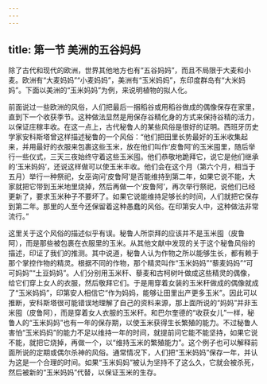 ```yaml
---
---
---
```

title: 第一节 美洲的五谷妈妈
---




除了古代和现代的欧洲，世界其他地方也有“五谷妈妈”，而且不局限于大麦和小麦。欧洲有“大麦妈妈”“小麦妈妈”，美洲有“玉米妈妈”，东印度群岛有“大米妈妈”。下面以美洲的“玉米妈妈”为例，来说明植物的拟人化。

前面说过一些欧洲的风俗，人们把最后一捆稻谷或用稻谷做成的偶像保存在家里，直到下一个收获季节。这种做法显然是用保存谷精化身的方式来保持谷精的活力，以保证庄稼丰收。在这一点上，古代秘鲁人的某些风俗是很好的证明。西班牙历史学家安科斯塔曾这样描述秘鲁的一个风俗：“他们把田里长势最好的玉米收集起来，并用最好的衣服来包裹这些玉米，放在他们叫作‘皮鲁阿’的玉米囤里，随后举行一些仪式，三天三夜始终守着这些玉米囤。他们恭敬地跪拜它，说它是他们继承的‘玉米妈妈’，还说这样做可以使玉米丰收。他们会在这个月（第六个月，相当于五月）举行一种祭祀，女巫询问‘皮鲁阿’是否能维持到第二年，如果它说不能，大家就把它带到玉米地里烧掉，然后再做一个‘皮鲁阿’，再次举行祭祀，说他们已经更新了，要求玉米种子不要坏了。如果它说能维持足够长的时间，人们就把它保存到第二年。那里的人至今还保留着这种愚蠢的风俗。在印第安人中，这种做法非常流行。”

这里关于这个风俗的描述似乎有误。秘鲁人所崇拜的应该并不是玉米囤（皮鲁阿），而是那些被包裹在衣服里的玉米。从其他文献中发现的关于这个秘鲁风俗的描述，印证了我们的推测。其中说道，秘鲁人认为作物之所以能够生长，都有赖于那个掌控作物的精灵。根据不同的作物，那个精灵叫作“玉米妈妈”“藜麦妈妈”“可可妈妈”“土豆妈妈”。人们分别用玉米秆、藜麦和古柯树叶做成这些精灵的偶像，给它们穿上女人的衣服，然后敬拜它们。于是用穿着女装的玉米秆做成的偶像就成了“玉米妈妈”，印第安人相信它“作为妈妈，能够让田里出产更多玉米”。因此可以推断，安科斯塔很可能错误地理解了自己的资料来源，那上面所说的“妈妈”并非玉米囤（皮鲁阿），而是穿着女人衣服的玉米秆。和巴尔奎德的“收获女儿”一样，秘鲁人的“玉米妈妈”也有一年的保存期，以使玉米获得生长繁殖的能力。不过秘鲁人害怕“玉米妈妈”的能力不足以维持一年的时间，就提前问它能不能坚持，如果它说不能，就把它烧掉，再做一个，以“维持玉米的繁殖能力”。这个例子也可以解释前面所说的定期或偶尔杀神的风俗。通常情况下，人们把“玉米妈妈”保存一年，并认为这是一个合理的时间。如果“玉米妈妈”被认为坚持不了这么久，它就会被杀死，然后被新的“玉米妈妈”代替，以保证玉米的生存。